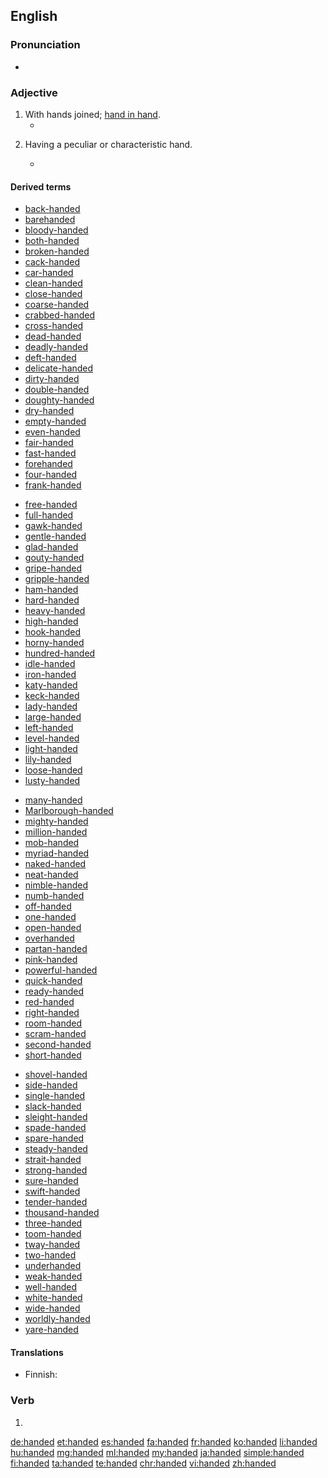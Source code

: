 ==English==

===Pronunciation===
* {{audio|en-us-handed.ogg|Audio (US)|lang=en}}

===Adjective===
{{en-adj|-}}

# With hands joined; [[hand in hand]].
#* {{quote-book|year=1667|title=Paradise Lost|section=Book IV.|author=[[w:John Milton|John Milton]]|passage=Into their inmost bower, '''Handed''' they went.}}
# {{qualifier|in combination}} Having a peculiar or characteristic hand.
#* {{quote-book|passage=As poisonous tongued as '''handed|author=Shakespeare|title=Cymbeline|section=III-ii|year={{circa2|1609}}}}

====Derived terms====
{{top4}}
* [[back-handed]]
* [[barehanded]]
* [[bloody-handed]]
* [[both-handed]]
* [[broken-handed]]
* [[cack-handed]]
* [[car-handed]]
* [[clean-handed]]
* [[close-handed]]
* [[coarse-handed]]
* [[crabbed-handed]]
* [[cross-handed]]
* [[dead-handed]]
* [[deadly-handed]]
* [[deft-handed]]
* [[delicate-handed]]
* [[dirty-handed]]
* [[double-handed]]
* [[doughty-handed]]
* [[dry-handed]]
* [[empty-handed]]
* [[even-handed]]
* [[fair-handed]]
* [[fast-handed]]
* [[forehanded]]
* [[four-handed]]
* [[frank-handed]]
{{mid4}}
* [[free-handed]]
* [[full-handed]]
* [[gawk-handed]]
* [[gentle-handed]]
* [[glad-handed]]
* [[gouty-handed]]
* [[gripe-handed]]
* [[gripple-handed]]
* [[ham-handed]]
* [[hard-handed]]
* [[heavy-handed]]
* [[high-handed]]
* [[hook-handed]]
* [[horny-handed]]
* [[hundred-handed]]
* [[idle-handed]]
* [[iron-handed]]
* [[katy-handed]]
* [[keck-handed]]
* [[lady-handed]]
* [[large-handed]]
* [[left-handed]]
* [[level-handed]]
* [[light-handed]]
* [[lily-handed]]
* [[loose-handed]]
* [[lusty-handed]]
{{mid4}}
* [[many-handed]]
* [[Marlborough-handed]]
* [[mighty-handed]]
* [[million-handed]]
* [[mob-handed]]
* [[myriad-handed]]
* [[naked-handed]]
* [[neat-handed]]
* [[nimble-handed]]
* [[numb-handed]]
* [[off-handed]]
* [[one-handed]]
* [[open-handed]]
* [[overhanded]]
* [[partan-handed]]
* [[pink-handed]]
* [[powerful-handed]]
* [[quick-handed]]
* [[ready-handed]]
* [[red-handed]]
* [[right-handed]]
* [[room-handed]]
* [[scram-handed]]
* [[second-handed]]
* [[short-handed]]
{{mid4}}
* [[shovel-handed]]
* [[side-handed]]
* [[single-handed]]
* [[slack-handed]]
* [[sleight-handed]]
* [[spade-handed]]
* [[spare-handed]]
* [[steady-handed]]
* [[strait-handed]]
* [[strong-handed]]
* [[sure-handed]]
* [[swift-handed]]
* [[tender-handed]]
* [[thousand-handed]]
* [[three-handed]]
* [[toom-handed]]
* [[tway-handed]]
* [[two-handed]]
* [[underhanded]]
* [[weak-handed]]
* [[well-handed]]
* [[white-handed]]
* [[wide-handed]]
* [[worldly-handed]]
* [[yare-handed]]
{{bottom}}

====Translations====
{{trans-see|with hands joined|hand in hand}}

{{trans-top|having a peculiar or characteristic hand}}
* Finnish: {{t|fi|kätinen}}
{{trans-mid}}
{{trans-bottom}}

===Verb===
{{head|en|verb form}}

# {{en-past of|hand}}

[[de:handed]]
[[et:handed]]
[[es:handed]]
[[fa:handed]]
[[fr:handed]]
[[ko:handed]]
[[li:handed]]
[[hu:handed]]
[[mg:handed]]
[[ml:handed]]
[[my:handed]]
[[ja:handed]]
[[simple:handed]]
[[fi:handed]]
[[ta:handed]]
[[te:handed]]
[[chr:handed]]
[[vi:handed]]
[[zh:handed]]